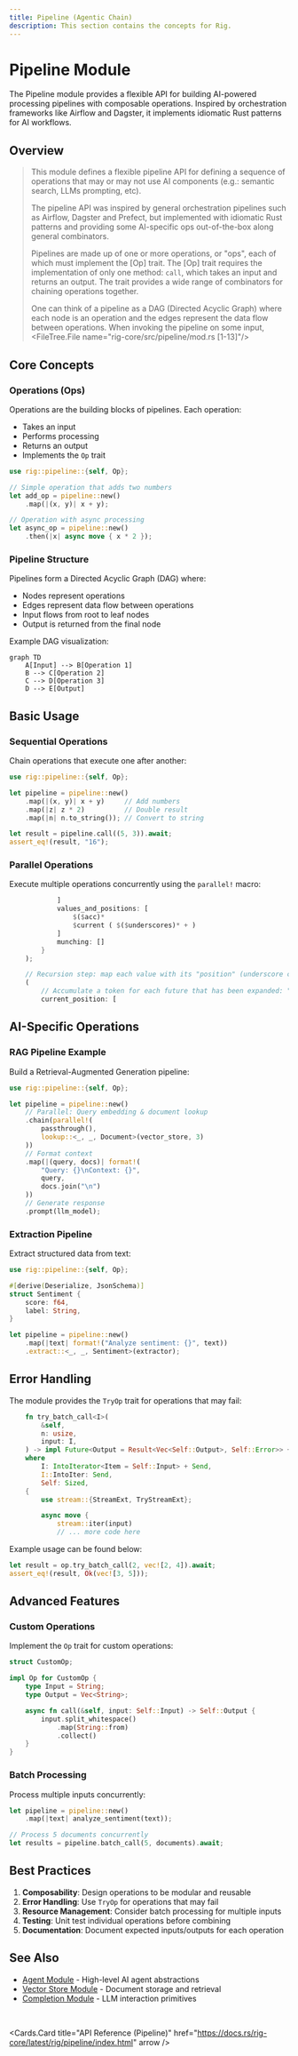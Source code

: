 ```yaml
---
title: Pipeline (Agentic Chain)
description: This section contains the concepts for Rig.
---
```



# Pipeline Module

The Pipeline module provides a flexible API for building AI-powered processing pipelines with composable operations. Inspired by orchestration frameworks like Airflow and Dagster, it implements idiomatic Rust patterns for AI workflows.

## Overview

> This module defines a flexible pipeline API for defining a sequence of operations that
> may or may not use AI components (e.g.: semantic search, LLMs prompting, etc).
>
> The pipeline API was inspired by general orchestration pipelines such as Airflow, Dagster and Prefect,
> but implemented with idiomatic Rust patterns and providing some AI-specific ops out-of-the-box along
> general combinators.
>
> Pipelines are made up of one or more operations, or "ops", each of which must implement the [Op] trait.
> The [Op] trait requires the implementation of only one method: `call`, which takes an input
> and returns an output. The trait provides a wide range of combinators for chaining operations together.
>
> One can think of a pipeline as a DAG (Directed Acyclic Graph) where each node is an operation and
> the edges represent the data flow between operations. When invoking the pipeline on some input,
<FileTree.File name="rig-core/src/pipeline/mod.rs [1-13]"/>


## Core Concepts

### Operations (Ops)

Operations are the building blocks of pipelines. Each operation:
- Takes an input
- Performs processing
- Returns an output
- Implements the `Op` trait

```rust
use rig::pipeline::{self, Op};

// Simple operation that adds two numbers
let add_op = pipeline::new()
    .map(|(x, y)| x + y);

// Operation with async processing
let async_op = pipeline::new()
    .then(|x| async move { x * 2 });
```

### Pipeline Structure

Pipelines form a Directed Acyclic Graph (DAG) where:
- Nodes represent operations
- Edges represent data flow between operations
- Input flows from root to leaf nodes
- Output is returned from the final node

Example DAG visualization:
```mermaid
graph TD
    A[Input] --> B[Operation 1]
    B --> C[Operation 2]
    C --> D[Operation 3]
    D --> E[Output]
```

## Basic Usage

### Sequential Operations

Chain operations that execute one after another:

```rust
use rig::pipeline::{self, Op};

let pipeline = pipeline::new()
    .map(|(x, y)| x + y)     // Add numbers
    .map(|z| z * 2)          // Double result
    .map(|n| n.to_string()); // Convert to string

let result = pipeline.call((5, 3)).await;
assert_eq!(result, "16");
```

### Parallel Operations

Execute multiple operations concurrently using the `parallel!` macro:


```rust filename="rig-core/src/pipeline/parallel.rs [196:208]"
            ]
            values_and_positions: [
                $($acc)*
                $current ( $($underscores)* + )
            ]
            munching: []
        }
    );

    // Recursion step: map each value with its "position" (underscore count).
    (
        // Accumulate a token for each future that has been expanded: "_ _ _".
        current_position: [
```


## AI-Specific Operations

### RAG Pipeline Example

Build a Retrieval-Augmented Generation pipeline:

```rust
use rig::pipeline::{self, Op};

let pipeline = pipeline::new()
    // Parallel: Query embedding & document lookup
    .chain(parallel!(
        passthrough(),
        lookup::<_, _, Document>(vector_store, 3)
    ))
    // Format context
    .map(|(query, docs)| format!(
        "Query: {}\nContext: {}",
        query,
        docs.join("\n")
    ))
    // Generate response
    .prompt(llm_model);
```

### Extraction Pipeline

Extract structured data from text:

```rust
use rig::pipeline::{self, Op};

#[derive(Deserialize, JsonSchema)]
struct Sentiment {
    score: f64,
    label: String,
}

let pipeline = pipeline::new()
    .map(|text| format!("Analyze sentiment: {}", text))
    .extract::<_, _, Sentiment>(extractor);
```

## Error Handling

The module provides the `TryOp` trait for operations that may fail:

```rust filename="rig-core/src/pipeline/try_op.rs [36:52]"
    fn try_batch_call<I>(
        &self,
        n: usize,
        input: I,
    ) -> impl Future<Output = Result<Vec<Self::Output>, Self::Error>> + Send
    where
        I: IntoIterator<Item = Self::Input> + Send,
        I::IntoIter: Send,
        Self: Sized,
    {
        use stream::{StreamExt, TryStreamExt};

        async move {
            stream::iter(input)
            // ... more code here
```

Example usage can be found below:

```rust
let result = op.try_batch_call(2, vec![2, 4]).await;
assert_eq!(result, Ok(vec![3, 5]));
```


## Advanced Features

### Custom Operations

Implement the `Op` trait for custom operations:

```rust
struct CustomOp;

impl Op for CustomOp {
    type Input = String;
    type Output = Vec<String>;

    async fn call(&self, input: Self::Input) -> Self::Output {
        input.split_whitespace()
            .map(String::from)
            .collect()
    }
}
```

### Batch Processing

Process multiple inputs concurrently:

```rust
let pipeline = pipeline::new()
    .map(|text| analyze_sentiment(text));

// Process 5 documents concurrently
let results = pipeline.batch_call(5, documents).await;
```

## Best Practices

1. **Composability**: Design operations to be modular and reusable
2. **Error Handling**: Use `TryOp` for operations that may fail
3. **Resource Management**: Consider batch processing for multiple inputs
4. **Testing**: Unit test individual operations before combining
5. **Documentation**: Document expected inputs/outputs for each operation

## See Also

- [Agent Module](./agent.md) - High-level AI agent abstractions
- [Vector Store Module](./vector_store.md) - Document storage and retrieval
- [Completion Module](./completion.md) - LLM interaction primitives

<br />

<Cards.Card
    title="API Reference (Pipeline)"
    href="https://docs.rs/rig-core/latest/rig/pipeline/index.html"
    arrow
/>
